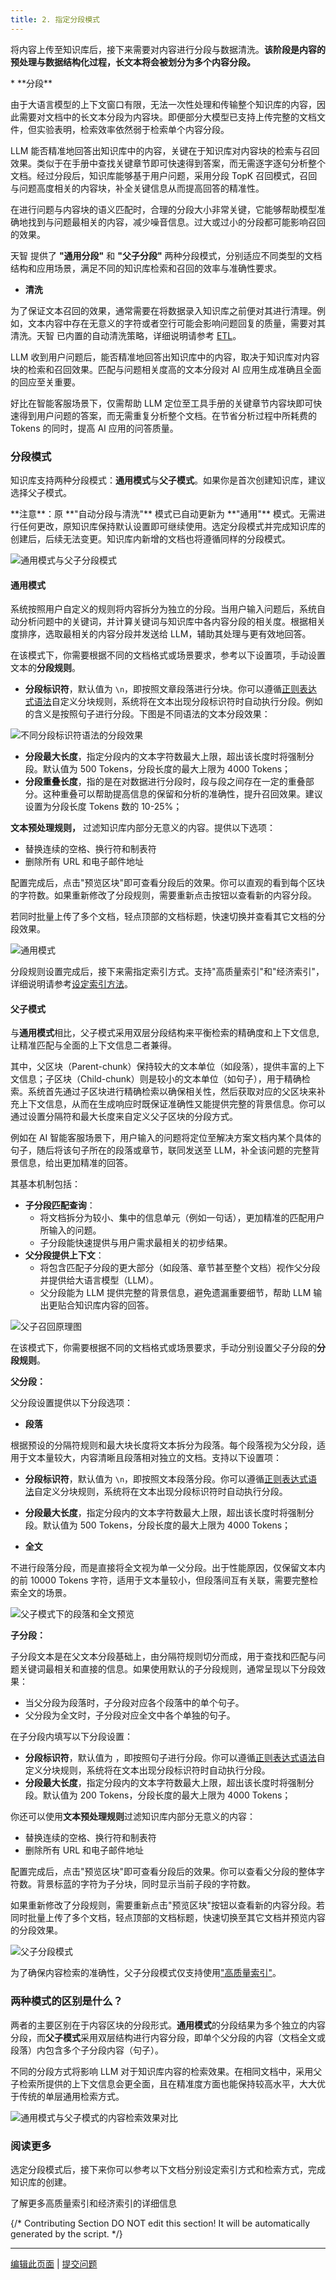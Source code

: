 ```yaml
---
title: 2. 指定分段模式
---
```


将内容上传至知识库后，接下来需要对内容进行分段与数据清洗。**该阶段是内容的预处理与数据结构化过程，长文本将会被划分为多个内容分段。**


<Accordion title="什么是分段与清洗策略？">
* **分段**

由于大语言模型的上下文窗口有限，无法一次性处理和传输整个知识库的内容，因此需要对文档中的长文本分段为内容块。即便部分大模型已支持上传完整的文档文件，但实验表明，检索效率依然弱于检索单个内容分段。

LLM 能否精准地回答出知识库中的内容，关键在于知识库对内容块的检索与召回效果。类似于在手册中查找关键章节即可快速得到答案，而无需逐字逐句分析整个文档。经过分段后，知识库能够基于用户问题，采用分段 TopK 召回模式，召回与问题高度相关的内容块，补全关键信息从而提高回答的精准性。

在进行问题与内容块的语义匹配时，合理的分段大小非常关键，它能够帮助模型准确地找到与问题最相关的内容，减少噪音信息。过大或过小的分段都可能影响召回的效果。

天智 提供了 **"通用分段"** 和 **"父子分段"** 两种分段模式，分别适应不同类型的文档结构和应用场景，满足不同的知识库检索和召回的效率与准确性要求。

* **清洗**

为了保证文本召回的效果，通常需要在将数据录入知识库之前便对其进行清理。例如，文本内容中存在无意义的字符或者空行可能会影响问题回复的质量，需要对其清洗。天智 已内置的自动清洗策略，详细说明请参考 [ETL](/zh-hans/guides/knowledge-base/create-knowledge-and-upload-documents/chunking-and-cleaning-text)。
</Accordion>

LLM 收到用户问题后，能否精准地回答出知识库中的内容，取决于知识库对内容块的检索和召回效果。匹配与问题相关度高的文本分段对 AI 应用生成准确且全面的回应至关重要。

好比在智能客服场景下，仅需帮助 LLM 定位至工具手册的关键章节内容块即可快速得到用户问题的答案，而无需重复分析整个文档。在节省分析过程中所耗费的 Tokens 的同时，提高 AI 应用的问答质量。

### 分段模式

知识库支持两种分段模式：**通用模式**与**父子模式**。如果你是首次创建知识库，建议选择父子模式。

<Info>
**注意**：原 **"自动分段与清洗"** 模式已自动更新为 **"通用"** 模式。无需进行任何更改，原知识库保持默认设置即可继续使用。选定分段模式并完成知识库的创建后，后续无法变更。知识库内新增的文档也将遵循同样的分段模式。
</Info>

![通用模式与父子分段模式](https://assets-docs.dify.ai/2024/12/b3052a6aae6e4d0e5701dde3a859e326.png)

#### 通用模式

系统按照用户自定义的规则将内容拆分为独立的分段。当用户输入问题后，系统自动分析问题中的关键词，并计算关键词与知识库中各内容分段的相关度。根据相关度排序，选取最相关的内容分段并发送给 LLM，辅助其处理与更有效地回答。

在该模式下，你需要根据不同的文档格式或场景要求，参考以下设置项，手动设置文本的**分段规则**。

* **分段标识符**，默认值为 `\n`，即按照文章段落进行分块。你可以遵循[正则表达式语法](https://regexr.com/)自定义分块规则，系统将在文本出现分段标识符时自动执行分段。例如  的含义是按照句子进行分段。下图是不同语法的文本分段效果：

![不同分段标识符语法的分段效果](https://assets-docs.dify.ai/2024/12/2c19c1c1a0446c00e3c07d6f4c8968e4.png)

* **分段最大长度**，指定分段内的文本字符数最大上限，超出该长度时将强制分段。默认值为 500 Tokens，分段长度的最大上限为 4000 Tokens；
* **分段重叠长度**，指的是在对数据进行分段时，段与段之间存在一定的重叠部分。这种重叠可以帮助提高信息的保留和分析的准确性，提升召回效果。建议设置为分段长度 Tokens 数的 10-25%；

**文本预处理规则，** 过滤知识库内部分无意义的内容。提供以下选项：

* 替换连续的空格、换行符和制表符
* 删除所有 URL 和电子邮件地址

配置完成后，点击"预览区块"即可查看分段后的效果。你可以直观的看到每个区块的字符数。如果重新修改了分段规则，需要重新点击按钮以查看新的内容分段。

若同时批量上传了多个文档，轻点顶部的文档标题，快速切换并查看其它文档的分段效果。

![通用模式](https://assets-docs.dify.ai/2024/12/b3ec2ce860550563234ca22967abdd17.png)

分段规则设置完成后，接下来需指定索引方式。支持"高质量索引"和"经济索引"，详细说明请参考[设定索引方法](/zh-hans/guides/knowledge-base/create-knowledge-and-upload-documents/setting-indexing-methods)。

#### **父子模式**

与**通用模式**相比，父子模式采用双层分段结构来平衡检索的精确度和上下文信息,让精准匹配与全面的上下文信息二者兼得。

其中，父区块（Parent-chunk）保持较大的文本单位（如段落），提供丰富的上下文信息；子区块（Child-chunk）则是较小的文本单位（如句子），用于精确检索。系统首先通过子区块进行精确检索以确保相关性，然后获取对应的父区块来补充上下文信息，从而在生成响应时既保证准确性又能提供完整的背景信息。你可以通过设置分隔符和最大长度来自定义父子区块的分段方式。

例如在 AI 智能客服场景下，用户输入的问题将定位至解决方案文档内某个具体的句子，随后将该句子所在的段落或章节，联同发送至 LLM，补全该问题的完整背景信息，给出更加精准的回答。

其基本机制包括：

* **子分段匹配查询**：
  * 将文档拆分为较小、集中的信息单元（例如一句话），更加精准的匹配用户所输入的问题。
  * 子分段能快速提供与用户需求最相关的初步结果。
* **父分段提供上下文**：
  * 将包含匹配子分段的更大部分（如段落、章节甚至整个文档）视作父分段并提供给大语言模型（LLM）。
  * 父分段能为 LLM 提供完整的背景信息，避免遗漏重要细节，帮助 LLM 输出更贴合知识库内容的回答。

![父子召回原理图](https://assets-docs.dify.ai/2024/12/3e6820c10bd7c5f6884930e3a14e7b66.png)

在该模式下，你需要根据不同的文档格式或场景要求，手动分别设置父子分段的**分段规则**。

**父分段：**

父分段设置提供以下分段选项：

* **段落**

根据预设的分隔符规则和最大块长度将文本拆分为段落。每个段落视为父分段，适用于文本量较大，内容清晰且段落相对独立的文档。支持以下设置项：

* **分段标识符**，默认值为 `\n`，即按照文本段落分段。你可以遵循[正则表达式语法](https://regexr.com/)自定义分块规则，系统将在文本出现分段标识符时自动执行分段。
* **分段最大长度**，指定分段内的文本字符数最大上限，超出该长度时将强制分段。默认值为 500 Tokens，分段长度的最大上限为 4000 Tokens；

* **全文**

不进行段落分段，而是直接将全文视为单一父分段。出于性能原因，仅保留文本内的前 10000 Tokens 字符，适用于文本量较小，但段落间互有关联，需要完整检索全文的场景。

![父子模式下的段落和全文预览](https://assets-docs.dify.ai/2024/12/e3814336710d445a99a9ded3d251622b.png)

**子分段：**

子分段文本是在父文本分段基础上，由分隔符规则切分而成，用于查找和匹配与问题关键词最相关和直接的信息。如果使用默认的子分段规则，通常呈现以下分段效果：

* 当父分段为段落时，子分段对应各个段落中的单个句子。
* 父分段为全文时，子分段对应全文中各个单独的句子。

在子分段内填写以下分段设置：

* **分段标识符**，默认值为 ，即按照句子进行分段。你可以遵循[正则表达式语法](https://regexr.com/)自定义分块规则，系统将在文本出现分段标识符时自动执行分段。
* **分段最大长度**，指定分段内的文本字符数最大上限，超出该长度时将强制分段。默认值为 200 Tokens，分段长度的最大上限为 4000 Tokens；

你还可以使用**文本预处理规则**过滤知识库内部分无意义的内容：

* 替换连续的空格、换行符和制表符
* 删除所有 URL 和电子邮件地址

配置完成后，点击"预览区块"即可查看分段后的效果。你可以查看父分段的整体字符数。背景标蓝的字符为子分块，同时显示当前子段的字符数。

如果重新修改了分段规则，需要重新点击"预览区块"按钮以查看新的内容分段。若同时批量上传了多个文档，轻点顶部的文档标题，快速切换至其它文档并预览内容的分段效果。

![父子分段模式](https://assets-docs.dify.ai/2024/12/af5c9a68f85120a6ea687bf93ecfb80a.png)

为了确保内容检索的准确性，父子分段模式仅支持使用["高质量索引"](/zh-hans/guides/knowledge-base/create-knowledge-and-upload-documents/chunking-and-cleaning-text)。

### 两种模式的区别是什么？

两者的主要区别在于内容区块的分段形式。**通用模式**的分段结果为多个独立的内容分段，而**父子模式**采用双层结构进行内容分段，即单个父分段的内容（文档全文或段落）内包含多个子分段内容（句子）。

不同的分段方式将影响 LLM 对于知识库内容的检索效果。在相同文档中，采用父子检索所提供的上下文信息会更全面，且在精准度方面也能保持较高水平，大大优于传统的单层通用检索方式。

![通用模式与父子模式的内容检索效果对比](https://assets-docs.dify.ai/2024/12/0b614c6a07c6ea2151fe17d85ce6a1d1.png)

### 阅读更多

选定分段模式后，接下来你可以参考以下文档分别设定索引方式和检索方式，完成知识库的创建。

<Card title="设定索引方法" icon="link" href="setting-indexing-methods">
  了解更多高质量索引和经济索引的详细信息
</Card>

{/*
Contributing Section
DO NOT edit this section!
It will be automatically generated by the script.
*/}

---

[编辑此页面](https://github.com/langgenius/dify-docs/edit/main/zh-hans/guides/knowledge-base/create-knowledge-and-upload-documents/chunking-and-cleaning-text.mdx) | [提交问题](https://github.com/langgenius/dify-docs/issues/new?template=docs.yml)

